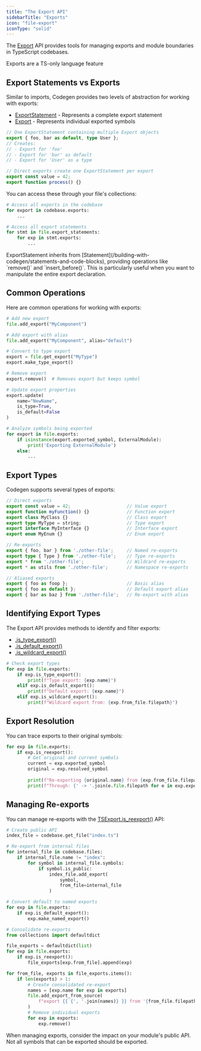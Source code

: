 ```yaml
---
title: "The Export API"
sidebarTitle: "Exports"
icon: "file-export"
iconType: "solid"
---
```


The [Export](/api-reference/core/Export) API provides tools for managing exports and module boundaries in TypeScript codebases.

<Note>Exports are a TS-only language feature</Note>

## Export Statements vs Exports

Similar to imports, Codegen provides two levels of abstraction for working with exports:

- [ExportStatement](/api-reference/core/ExportStatement) - Represents a complete export statement
- [Export](/api-reference/core/Export) - Represents individual exported symbols

```typescript
// One ExportStatement containing multiple Export objects
export { foo, bar as default, type User };
// Creates:
// - Export for 'foo'
// - Export for 'bar' as default
// - Export for 'User' as a type

// Direct exports create one ExportStatement per export
export const value = 42;
export function process() {}
```

You can access these through your file's collections:

```python
# Access all exports in the codebase
for export in codebase.exports:
    ...

# Access all export statements
for stmt in file.export_statements:
    for exp in stmt.exports:
        ...
```

<Note>
ExportStatement inherits from [Statement](/building-with-codegen/statements-and-code-blocks), providing operations like `remove()` and `insert_before()`. This is particularly useful when you want to manipulate the entire export declaration.
</Note>

## Common Operations

Here are common operations for working with exports:

```python
# Add new export
file.add_export("MyComponent")

# Add export with alias
file.add_export("MyComponent", alias="default")

# Convert to type export
export = file.get_export("MyType")
export.make_type_export()

# Remove export
export.remove()  # Removes export but keeps symbol

# Update export properties
export.update(
    name="NewName",
    is_type=True,
    is_default=False
)

# Analyze symbols being exported
for export in file.exports:
    if isinstance(export.exported_symbol, ExternalModule):
        print('Exporting ExternalModule')
    else:
        ...

```

## Export Types

Codegen supports several types of exports:

```typescript
// Direct exports
export const value = 42;                     // Value export
export function myFunction() {}              // Function export
export class MyClass {}                      // Class export
export type MyType = string;                 // Type export
export interface MyInterface {}              // Interface export
export enum MyEnum {}                        // Enum export

// Re-exports
export { foo, bar } from './other-file';     // Named re-exports
export type { Type } from './other-file';    // Type re-exports
export * from './other-file';                // Wildcard re-exports
export * as utils from './other-file';       // Namespace re-exports

// Aliased exports
export { foo as foop };                      // Basic alias
export { foo as default };                   // Default export alias
export { bar as baz } from './other-file';   // Re-export with alias
```

## Identifying Export Types

The Export API provides methods to identify and filter exports:
- [.is_type_export()](/api-reference/typescript/TSExport#is-type-export)
- [.is_default_export()](/api-reference/typescript/TSExport#is-default-export)
- [.is_wildcard_export()](/api-reference/typescript/TSExport#is-wildcard-export)


```python
# Check export types
for exp in file.exports:
    if exp.is_type_export():
        print(f"Type export: {exp.name}")
    elif exp.is_default_export():
        print(f"Default export: {exp.name}")
    elif exp.is_wildcard_export():
        print(f"Wildcard export from: {exp.from_file.filepath}")
```

## Export Resolution

You can trace exports to their original symbols:

```python
for exp in file.exports:
    if exp.is_reexport():
        # Get original and current symbols
        current = exp.exported_symbol
        original = exp.resolved_symbol
        
        print(f"Re-exporting {original.name} from {exp.from_file.filepath}")
        print(f"Through: {' -> '.join(e.file.filepath for e in exp.export_chain)}")
```

## Managing Re-exports

You can manage re-exports with the [TSExport.is_reexport()](/api-reference/typescript/TSExport#is-reexport) API:

```python
# Create public API
index_file = codebase.get_file("index.ts")

# Re-export from internal files
for internal_file in codebase.files:
    if internal_file.name != "index":
        for symbol in internal_file.symbols:
            if symbol.is_public:
                index_file.add_export(
                    symbol,
                    from_file=internal_file
                )

# Convert default to named exports
for exp in file.exports:
    if exp.is_default_export():
        exp.make_named_export()

# Consolidate re-exports
from collections import defaultdict

file_exports = defaultdict(list)
for exp in file.exports:
    if exp.is_reexport():
        file_exports[exp.from_file].append(exp)

for from_file, exports in file_exports.items():
    if len(exports) > 1:
        # Create consolidated re-export
        names = [exp.name for exp in exports]
        file.add_export_from_source(
            f"export {{ {', '.join(names)} }} from '{from_file.filepath}'"
        )
        # Remove individual exports
        for exp in exports:
            exp.remove()
```

<Note>
When managing exports, consider the impact on your module's public API. Not all symbols that can be exported should be exported.
</Note> 